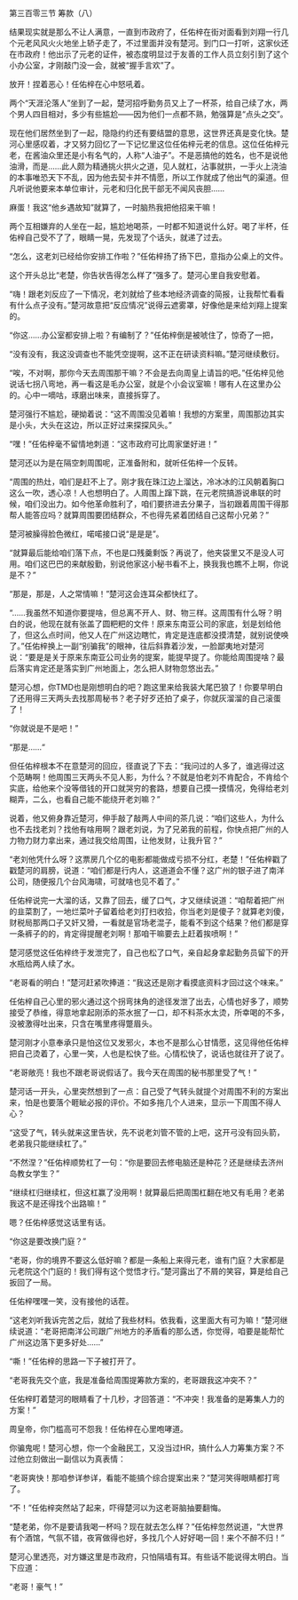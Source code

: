 

第三百零三节 筹款（八）

结果现实就是那么不让人满意，一直到市政府了，任佑梓在街对面看到刘翔一行几个元老风风火火地坐上轿子走了，不过里面并没有楚河。到门口一打听，这家伙还在市政府！他出示了元老的证件，被态度明显过于友善的工作人员立刻引到了这个小办公室，才刚敲门没一会，就被“握手言欢”了。

放开！捏着恶心！任佑梓在心中怒吼着。

两个“天涯沦落人”坐到了一起，楚河招呼勤务员又上了一杯茶，给自己续了水，两个男人四目相对，多少有些尴尬――因为他们一点都不熟，勉强算是“点头之交”。

现在他们居然坐到了一起，隐隐约约还有要结盟的意思，这世界还真是变化快。楚河心里感叹着，才又努力回忆了一下记忆里这位任佑梓元老的信息。这位任佑梓元老，在酱油众里还是小有名气的，人称“人油子”。不是恶搞他的姓名，也不是说他油滑，而是……此人颇为精通挑火拱火之道，见人就杠，沾事就拱，一手火上浇油的本事唯恐天下不乱，因为他去契卡并不情愿，所以工作就成了他出气的渠道。但凡听说他要来本单位审计，元老和归化民干部无不闻风丧胆……

麻蛋！我这“他乡遇故知”就算了，一时脑热我把他招来干嘛！

两个互相嫌弃的人坐在一起，尴尬地喝茶，一时都不知道说什么好。喝了半杯，任佑梓自己受不了了，眼睛一晃，先发现了个话头，就递了过去。

“怎么，这老刘已经给你安排工作啦？”任佑梓扬了扬下巴，意指办公桌上的文件。

这个开头总比“老楚，你告状告得怎么样了”强多了。楚河心里自我安慰着。

“嗨！跟老刘反应了一下情况，老刘就给了些本地经济调查的简报，让我帮忙看看有什么点子没有。”楚河故意把“反应情况”说得云遮雾罩，好像他是来给刘翔上提案的。

“你这……办公室都安排上啦？有编制了？”任佑梓倒是被唬住了，惊奇了一把，

“没有没有，我这没调查也不能凭空提啊，这不正在研读资料嘛。”楚河继续敷衍。

“唉，不对啊，那你今天去周围那干嘛？不会是去向周皇上请旨的吧。”任佑梓见他说话七拐八弯地，再一看这是毛办公室，就是个小会议室嘛！哪有人在这里办公的。心中一嘀咕，琢磨出味来，直接拆穿了。

楚河强行不尴尬，硬拗着说：“这不周围没见着嘛！我想的方案里，周围那边其实是小头，大头在这边，所以正好过来探探风头。”

“嘿！”任佑梓毫不留情地刺道：“这市政府可比周家堡好进！”

楚河还以为是在隔空刺周围呢，正准备附和，就听任佑梓一个反转。

“周围的热灶，咱们是赶不上了。刚才我在珠江边上溜达，冷冰冰的江风朝着胸口这么一吹，透心凉！人也想明白了。人周围上蹿下跳，在元老院搞游说串联的时候，咱们没出力。如今他革命胜利了，咱们要挤进去分果子，当初跟着周围干得那帮人能答应吗？就算周围要团结群众，不也得先紧着团结自己这帮小兄弟？”

楚河被臊得脸色微红，喏喏接口说“是是是”。

“就算最后能给咱们落下点，不也是口残羹剩饭？再说了，他夹袋里又不是没人可用。咱们这巴巴的来献殷勤，别说他家这小秘书看不上，换我我也瞧不上啊，你说是不？”

“那是，那是，人之常情嘛！”楚河这会连耳朵都快红了。

“……我虽然不知道你要提啥，但总离不开人、财、物三样。这周围有什么呀？明白的说，他现在就有张盖了圆粑粑的文件！原来东南亚公司的家底，划是划给他了，但这么点时间，他又人在广州这边瞎忙，肯定是连底都没摸清楚，就别说使唤了。”任佑梓换上一副“别骗我”的眼神，往后斜靠着沙发，一脸鄙夷地对楚河说：“要是是关于原来东南亚公司业务的提案，能提早提了。你能给周围提啥？最后落实肯定还是落实到广州地面上，怎么把人财物忽悠出去。”

楚河心想，你TMD也是刚想明白的吧？跑这里来给我装大尾巴狼了！你要早明白了还用得三天两头去找那周秘书？老子好歹还拍了桌子，你就灰溜溜的自己滚蛋了！

“你就说是不是吧！”

“那是……“

但任佑梓根本不在意楚河的回应，径直说了下去：“我问过的人多了，谁逃得过这个范畴啊！他周围三天两头不见人影，为什么？不就是怕老刘不肯配合，不肯给个实底，给他来个没等借钱的开口就哭穷的套路，想要自己摸一摸情况，免得给老刘糊弄，二么，也看自己能不能绕开老刘嘛？”

说着，他又俯身靠近楚河，伸手敲了敲两人中间的茶几说：“咱们这些人，为什么也不去找老刘？找他有啥用啊？跟老刘说，为了兄弟我的前程，你快点把广州的人力物力财力拿出来，通过我交给周围，让他发财，让我升官？”

“老刘他凭什么呀？这票房几个亿的电影都能做成亏损不分红，老楚！”任佑梓戳了戳楚河的肩膀，说道：“咱们都是行内人，这道道会不懂？这广州的银子进了南洋公司，随便报几个台风海啸，可就啥也见不着了。”

任佑梓说完一大溜的话，又靠了回去，缓了口气，才又继续说道：“咱帮着把广州的韭菜割了，一地烂菜叶子留着给老刘打扫收拾，你当老刘是傻子？就算老刘傻，财税局那两口子又奸又猾，一看就是官场老混子，能看不到这个结果？他们都是穿一条裤子的的，肯定得提醒老刘啊！那咱干嘛要去上赶着挨喷啊！”

楚河感觉这任佑梓终于发泄完了，自己也松了口气，亲自起身拿起勤务员留下的开水瓶给两人续了水。

“老哥看的明白！”楚河赶紧吹捧道：“我这还是刚才看摸底资料才回过这个味来。”

任佑梓自己心里的邪火通过这个拐弯抹角的途径发泄了出去，心情也好多了，顺势接受了恭维，得意地拿起刚添的茶水抿了一口，却不料茶水太烫，所幸喝的不多，没被激得吐出来，只含在嘴里疼得蹩眉头。

楚河刚才小意奉承只是怕这位又发邪火，本也不是那么心甘情愿，这见得他任佑梓把自己烫着了，心里一笑，人也是松快了些。心情松快了，说话也就往开了说了。

“老哥敞亮！我也不跟老哥说假话了。我今天在周围的秘书那里受了气！”

楚河话一开头，心里突然想到了一点：自己受了气转头就提个对周围不利的方案出来，怕是也要落个睚眦必报的评价。不如多拖几个人进来，显示一下周围不得人心？

“这受了气，转头就来这里告状，先不说老刘管不管的上吧，这开弓没有回头箭，老弟我只能继续杠了。”

“不然涅？”任佑梓顺势杠了一句：“你是要回去修电脑还是种花？还是继续去济州岛教女学生？”

“继续杠归继续杠，但这杠赢了没用啊！就算最后把周围杠翻在地又有毛用？老弟我这不是还得找个出路嘛！”

嗯？任佑梓感觉这话里有话。

“你这是要改换门庭？”

“老哥，你的境界不要这么低好嘛？都是一条船上来得元老，谁有门庭？大家都是元老院这个门庭的！我们得有这个觉悟才行。”楚河露出了不屑的笑容，算是给自己扳回了一局。

任佑梓嘿嘿一笑，没有接他的话茬。

“这老刘听我诉完苦之后，就给了我些材料。依我看，这里面大有可为嘛！”楚河继续说道：“老哥把南洋公司跟广州地方的矛盾看的那么透，你觉得，咱要是能帮忙广州这边落下更多好处……”

“嘶！”任佑梓的思路一下子被打开了。

“老哥我先交个底，我是准备给周围提筹款方案的，老哥跟我这冲突不？”

任佑梓盯着楚河的眼睛看了十几秒，才回答道：“不冲突！我准备的是筹集人力的方案！”

周皇帝，你门槛高可不怨我！任佑梓在心里咆哮道。

你骗鬼呢！楚河心想，你一个金融民工，又没当过HR，搞什么人力筹集方案？不过他立刻做出一副信以为真表情：

“老哥爽快！那咱参详参详，看能不能搞个综合提案出来？”楚河笑得眼睛都打弯了。

“不！”任佑梓突然站了起来，吓得楚河以为这老哥脑抽要翻悔。

“楚老弟，你不是要请我喝一杯吗？现在就去怎么样？”任佑梓忽然说道，“大世界有个酒馆，气氛不错，夜宵做得也好，多找几个人好好喝一回！来个不醉不归！”

楚河心里透亮，对方嫌这里是市政府，只怕隔墙有耳。有些话不能说得太明白。当下应道：

“老哥！豪气！”


